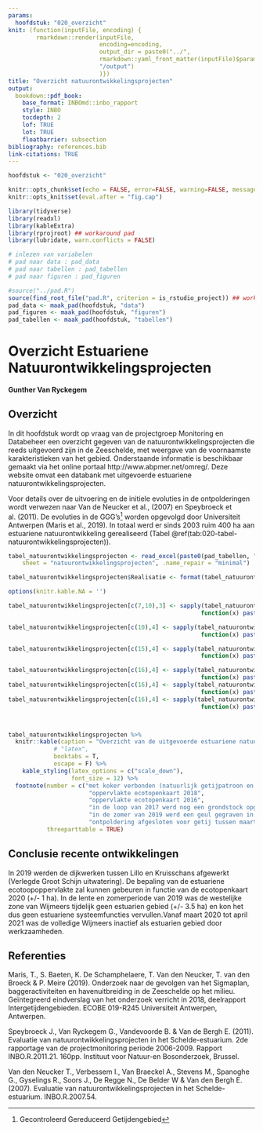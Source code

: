 ```yaml
---
params:
  hoofdstuk: "020_overzicht"
knit: (function(inputFile, encoding) {
        rmarkdown::render(inputFile,
                          encoding=encoding,
                          output_dir = paste0("../", 
                          rmarkdown::yaml_front_matter(inputFile)$params$hoofdstuk, 
                          "/output")
                          )})
title: "Overzicht natuurontwikkelingsprojecten"
output:
  bookdown::pdf_book:
    base_format: INBOmd::inbo_rapport
    style: INBO
    tocdepth: 2
    lof: TRUE
    lot: TRUE
    floatbarrier: subsection
bibliography: references.bib
link-citations: TRUE
---
```



```r

hoofdstuk <- "020_overzicht"

```


```r

knitr::opts_chunk$set(echo = FALSE, error=FALSE, warning=FALSE, message=FALSE, cache=FALSE, fig.showtext = TRUE, dpi = 300)
knitr::opts_knit$set(eval.after = "fig.cap")


```


```r

library(tidyverse)
library(readxl)
library(kableExtra)
library(rprojroot) ## workaround pad
library(lubridate, warn.conflicts = FALSE)
```


```r

# inlezen van variabelen
# pad naar data : pad_data
# pad naar tabellen : pad_tabellen
# pad naar figuren : pad_figuren

#source("../pad.R")
source(find_root_file("pad.R", criterion = is_rstudio_project)) ## workaround computer Gunther
pad_data <- maak_pad(hoofdstuk, "data")
pad_figuren <- maak_pad(hoofdstuk, "figuren")
pad_tabellen <- maak_pad(hoofdstuk, "tabellen")

```

# Overzicht Estuariene Natuurontwikkelingsprojecten 

__Gunther Van Ryckegem__

## Overzicht
In dit hoofdstuk wordt op vraag van de projectgroep Monitoring en Databeheer een overzicht gegeven van de natuurontwikkelingsprojecten die reeds uitgevoerd zijn in de Zeeschelde, met weergave van de voornaamste karakteristieken van het gebied. Onderstaande informatie is beschikbaar gemaakt via het online portaal http://www.abpmer.net/omreg/. Deze website omvat een databank met uitgevoerde estuariene natuurontwikkelingsprojecten.

Voor details over de uitvoering en de initiele evoluties in de ontpolderingen wordt verwezen naar Van de Neucker et al., (2007) en Speybroeck et al. (2011). De evoluties in de GGG’s[^footnote-020-1] worden opgevolgd door Universiteit Antwerpen (Maris et al., 2019). In totaal werd er sinds 2003 ruim 400 ha aan estuariene natuurontwikkeling gerealiseerd (Tabel \@ref(tab:020-tabel-natuurontwikkelingsprojecten)).

[^footnote-020-1]: Gecontroleerd Gereduceerd Getijdengebied


```r

tabel_natuurontwikkelingsprojecten <- read_excel(paste0(pad_tabellen, "020_Overzicht_tabellen.xlsx"), 
    sheet = "natuurontwikkelingsprojecten", .name_repair = "minimal")

tabel_natuurontwikkelingsprojecten$Realisatie <- format(tabel_natuurontwikkelingsprojecten$Realisatie, format="%Y-%m")

options(knitr.kable.NA = '')

tabel_natuurontwikkelingsprojecten[c(7,10),3] <- sapply(tabel_natuurontwikkelingsprojecten[c(7,10),3], 
                                                       function(x) paste0(x, footnote_marker_number(1)))

tabel_natuurontwikkelingsprojecten[c(10),4] <- sapply(tabel_natuurontwikkelingsprojecten[c(10),4], 
                                                       function(x) paste0(x, footnote_marker_number(2)))

tabel_natuurontwikkelingsprojecten[c(15),4] <- sapply(tabel_natuurontwikkelingsprojecten[c(15),4], 
                                                       function(x) paste0(x, footnote_marker_number(3)))

tabel_natuurontwikkelingsprojecten[c(16),4] <- sapply(tabel_natuurontwikkelingsprojecten[c(16),4], 
                                                       function(x) paste0(x, footnote_marker_number(4)))
tabel_natuurontwikkelingsprojecten[c(16),4] <- sapply(tabel_natuurontwikkelingsprojecten[c(16),4], 
                                                       function(x) paste0(x, footnote_marker_number(5)))
tabel_natuurontwikkelingsprojecten[c(16),4] <- sapply(tabel_natuurontwikkelingsprojecten[c(16),4], 
                                                       function(x) paste0(x, footnote_marker_number(6)))



tabel_natuurontwikkelingsprojecten %>% 
  knitr::kable(caption = "Overzicht van de uitgevoerde estuariene natuurontwikkelingsprojecten langsheen de Zeeschelde en zijrivieren. De gebieden staan gerangschikt van grens BE-NL stroomopwaarts.",
             # "latex", 
             booktabs = T,
             escape = F) %>% 
    kable_styling(latex_options = c("scale_down"),
                  font_size = 12) %>%
  footnote(number = c("met koker verbonden (natuurlijk getijpatroon en dynamiek is beïnvloed)", 
                       "oppervlakte ecotopenkaart 2018",
                       "oppervlakte ecotopenkaart 2016",
                       "in de loop van 2017 werd nog een grondstock opgeruimd en toegevoegd aan de ontpoldering (+ 2.2 ha)"),
                       "in de zomer van 2019 werd een geul gegraven in het westelijk deel van de Wijmeers en ging estuariene oppervlakte tijdelijk verloren dor de aanleg van een zandstock",
                       "ontpoldering afgesloten voor getij tussen maart 2020 en april 2021 voor de aanleg van een vloedschaar in oostelijk deel",
           threeparttable = TRUE)

```


## Conclusie recente ontwikkelingen

In 2019 werden de dijkwerken tussen Lillo en Kruisschans afgewerkt (Verlegde Groot Schijn uitwatering). De bepaling van de estuariene ecotoopoppervlakte zal kunnen gebeuren in functie van de ecotopenkaart 2020 (+/- 1 ha). In de lente en zomerperiode van 2019 was de westelijke zone van Wijmeers tijdelijk geen estuarien gebied (+/- 3.5 ha) en kon het dus geen estuariene systeemfuncties vervullen.Vanaf maart 2020 tot april 2021 was de volledige Wijmeers inactief als estuarien gebied door werkzaamheden.

## Referenties

Maris, T., S. Baeten, K. De Schamphelaere, T. Van den Neucker, T. van den Broeck & P. Meire (2019). Onderzoek naar de gevolgen van het Sigmaplan, baggeractiviteiten en havenuitbreiding in de Zeeschelde op het milieu. Geïntegreerd eindverslag van het onderzoek verricht in 2018, deelrapport Intergetijdengebieden. ECOBE 019-R245 Universiteit Antwerpen, Antwerpen.

Speybroeck J., Van Ryckegem G., Vandevoorde B. & Van de Bergh E. (2011). Evaluatie van natuurontwikkelingsprojecten in het Schelde-estuarium. 2de rapportage van de projectmonitoring periode 2006-2009. Rapport INBO.R.2011.21. 160pp. Instituut voor Natuur-en Bosonderzoek, Brussel.

Van den Neucker T., Verbessem I., Van Braeckel A., Stevens M., Spanoghe G., Gyselings R., Soors J., De Regge N., De Belder W & Van den Bergh E.  (2007). Evaluatie van natuurontwikkelingsprojecten in het Schelde-estuarium. INBO.R.2007.54. 
